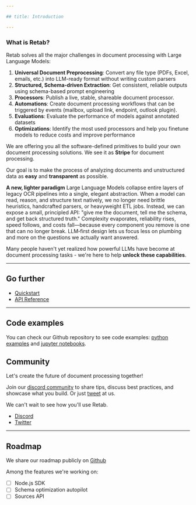 ```yaml
---

## title: Introduction

---
```


### What is Retab?

Retab solves all the major challenges in document processing with Large Language Models:

1. **Universal Document Preprocessing**: Convert any file type (PDFs, Excel, emails, etc.) into LLM-ready format without writing custom parsers
2. **Structured, Schema-driven Extraction**: Get consistent, reliable outputs using schema-based prompt engineering
3. **Processors**: Publish a live, stable, shareable document processor.
4. **Automations**: Create document processing workflows that can be triggered by events (mailbox, upload link, endpoint, outlook plugin).
5. **Evaluations**: Evaluate the performance of models against annotated datasets
6. **Optimizations**: Identify the most used processors and help you finetune models to reduce costs and improve performance

We are offering you all the software-defined primitives to build your own document processing solutions. We see it as **Stripe** for document processing.

Our goal is to make the process of analyzing documents and unstructured data as **easy** and **transparent** as possible.

**A new, lighter paradigm**
Large Language Models collapse entire layers of legacy OCR pipelines into a single, elegant abstraction. When a model can read, reason, and structure text natively, we no longer need brittle heuristics, handcrafted parsers, or heavyweight ETL jobs. Instead, we can expose a small, principled API: "give me the document, tell me the schema, and get back structured truth." Complexity evaporates, reliability rises, speed follows, and costs fall—because every component you remove is one that can no longer break. LLM‑first design lets us focus less on plumbing and more on the questions we actually want answered.

Many people haven't yet realized how powerful LLMs have become at document processing tasks - we're here to help **unlock these capabilities**.

---

## Go further

* [Quickstart](/get-started/quickstart)
* [API Reference](/api-reference/introduction)

---

## Code examples

You can check our Github repository to see code examples: [python examples](https://github.com/Retab-dev/retab/tree/main/examples) and [jupyter notebooks](https://github.com/Retab-dev/retab-nodejs/tree/main/notebooks).

## Community

Let's create the future of document processing together!

Join our [discord community](https://discord.com/invite/vc5tWRPqag) to share tips, discuss best practices, and showcase what you build. Or just [tweet](https://x.com/retabdev) at us.

We can't wait to see how you'll use Retab.

* [Discord](https://discord.com/invite/vc5tWRPqag)
* [Twitter](https://x.com/retabdev)

---

## Roadmap

We share our roadmap publicly on [Github](https://github.com/Retab-dev/retab)

Among the features we're working on:

* [ ] Node.js SDK
* [ ] Schema optimization autopilot
* [ ] Sources API

